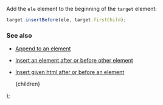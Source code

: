 
Add the `ele` element to the beginning of the `target` element:

```js
target.insertBefore(ele, target.firstChild);
```

### See also

-   [Append to an element](/append-to-an-element)
-   [Insert an element after or before other element](/insert-an-element-after-or-before-other-element)
-   [Insert given html after or before an element](/insert-given-html-after-or-before-an-element)

    <PostLayout keywords="" title="Prepend to an element">
        {children}
    </PostLayout>
);